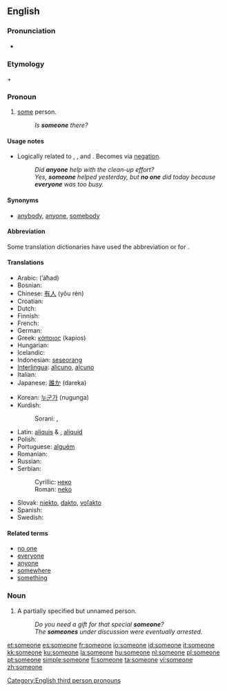 ==English==

===Pronunciation===
* {{audio|en-us-someone.ogg|Audio (US)}}

===Etymology===
{{term|some}} + {{term|one}}

===Pronoun===
{{en-pron}}

# [[some]] person.
#: ''Is '''someone''' there?''

====Usage notes====
* Logically related to {{term|anyone}}, {{term|everyone}}, and {{term|no one}}.  Becomes {{term|no one}} via [[negation]].
*: ''Did '''anyone''' help with the clean-up effort?''
*: ''Yes, '''someone''' helped yesterday, but '''no one''' did today because '''everyone''' was too busy.''

====Synonyms====
* [[anybody]], [[anyone]], [[somebody]]

====Abbreviation====
Some translation dictionaries have used the abbreviation {{term|s.o.}} or {{term|so}} for {{term|someone}}.

====Translations====
{{trans-top|some person}}
* Arabic: {{Arab|[[احد]]}} (’áħad)
* Bosnian: {{t-|bs|neko}}
* Chinese: [[有人]] (yǒu rén)
* Croatian: {{t-|hr|neko}}
* Dutch: {{t+|nl|iemand}}
* Finnish: {{t+|fi|joku}}
* French: {{t+|fr|quelqu'un}}
* German: {{t+|de|jemand}}
* Greek: [[κάποιος]] (kapios) {{m}}
* Hungarian: {{t+|hu|valaki}}
* Icelandic: {{t+|is|einhver}}
* Indonesian: [[seseorang]]
* [[Interlingua]]: [[alicuno]], [[alcuno]]
* Italian: {{t+|it|qualcuno}}
* Japanese: [[誰か]] (dareka)
{{trans-mid}}
* Korean: [[누군가]] (nugunga)
* Kurdish:
*: Sorani: {{t|ku|یه‌کێک|tr=yekék|sc=KUchar}}, {{t|ku|که‌سێک|tr=kesék|sc=KUchar}}
* Latin: [[aliquis]] {{m}} & {{f}}, [[aliquid]] {{n}}
* Polish: {{t+|pl|ktoś}}
* Portuguese: [[alguém]]
* Romanian: {{t+|ro|cineva}}
* Russian: {{t+|ru|кто-то|tr=kto-to|sc=Cyrl}}
* Serbian:
*: Cyrillic: [[неко]]
*: Roman: [[neko]]
* Slovak: [[niekto#Slovak|niekto]], [[dakto#Slovak|dakto]], [[voľakto]]
* Spanish: {{t+|es|alguien}}
* Swedish: {{t+|sv|någon}}
{{trans-bottom}}

====Related terms====
* [[no one]]
* [[everyone]]
* [[anyone]]
* [[somewhere]]
* [[something]]

===Noun===
{{en-noun}}

# A partially specified but unnamed person.
#: ''Do you need a gift for that special '''someone'''?''
#: ''The '''someones''' under discussion were eventually arrested.''

[[Category:English third person pronouns]]

[[et:someone]]
[[es:someone]]
[[fr:someone]]
[[io:someone]]
[[id:someone]]
[[it:someone]]
[[kk:someone]]
[[ku:someone]]
[[la:someone]]
[[hu:someone]]
[[nl:someone]]
[[pl:someone]]
[[pt:someone]]
[[simple:someone]]
[[fi:someone]]
[[ta:someone]]
[[vi:someone]]
[[zh:someone]]